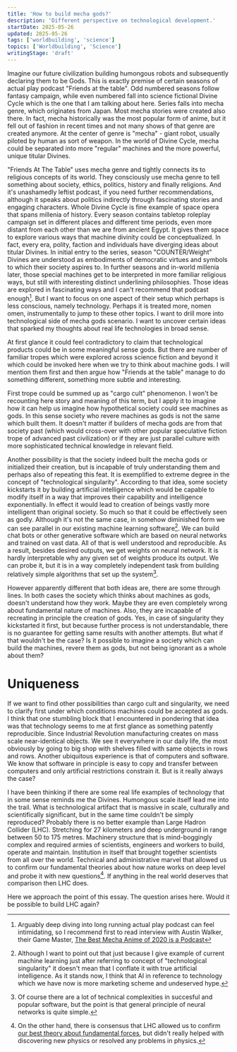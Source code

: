 ```yaml
---
title: 'How to build mecha gods?'
description: 'Different perspective on technological development.'
startDate: 2025-05-26
updated: 2025-05-26
tags: ['worldbuilding', 'science']
topics: ['Worldbuilding', 'Science']
writingStage: 'draft'
---
```


Imagine our future civilization building humongous robots and subsequently declaring them to be Gods. This is exactly premise of certain seasons of actual play podcast "Friends at the table". Odd numbered seasons follow fantasy campaign, while even numbered fall into science fictional Divine Cycle which is the one that I am talking about here. Series falls into mecha genre, which originates from Japan. Most mecha stories were created also there. In fact, mecha historically was the most popular form of anime, but it fell out of fashion in recent times and not many shows of that genre are created anymore. At the center of genre is "mecha" - giant robot, usually piloted by human as sort of weapon. In the world of Divine Cycle, mecha could be separated into more "regular" machines and the more powerful, unique titular Divines. 

"Friends At The Table" uses mecha genre and tightly connects its to religious concepts of its world. They consciously use mecha genre to tell something about society, ethics, politics, history and finally religions. And it's unashamedly leftist podcast, if you need further recommendations, although it speaks about politics indirectly through fascinating stories and engaging characters. Whole Divine Cycle is fine example of space opera that spans millenia of history. Every season contains tabletop roleplay campaign set in different places and different time periods, even more distant from each other than we are from ancient Egypt. It gives them space to explore various ways that machine divinity could be conceptualized. In fact, every era, polity, faction and individuals have diverging ideas about titular Divines. In initial entry to the series, season "COUNTER/Weight" Divines are understood as embodiments of democratic virtues and symbols to which their society aspires to. In further seasons and in-world millenia later, those special machines get to be interpreted in more familiar religious ways, but still with interesting distinct underlining philosophies. Those ideas are explored in fascinating ways and I can't recommend that podcast enough[^1]. But I want to focus on one aspect of their setup which perhaps is less conscious, namely technology. Perhaps it is treated more, nomen omen, instrumentally to jump to these other topics. I want to drill more into technological side of mecha gods scenario. I want to uncover certain ideas that sparked my thoughts about real life technologies in broad sense.

[^1]: Arguably deep diving into long running actual play podcast can feel intimidating, so I recommend first to read interview with Austin Walker, their Game Master, [The Best Mecha Anime of 2020 is a Podcast](https://www.crunchyroll.com/news/interviews/2020/9/30/interview-the-best-mecha-anime-of-2020-is-a-podcast)

At first glance it could feel contradictory to claim that technological products could be in some meaningful sense gods. But there are number of familiar tropes which were explored across science fiction and beyond it which could be invoked here when we try to think about machine gods. I will mention them first and then argue how "Friends at the table" manage to do something different, something more subtle and interesting.

First trope could be summed up as "cargo cult" phenomenon. I won't be recounting here story and meaning of this term, but I apply it to imagine how it can help us imagine how hypothetical society could see machines as gods. In this sense society who revere machines as gods is not the same which built them. It doesn't matter if builders of mecha gods are from that society past (which would cross-over with other popular speculative fiction trope of advanced past civilization) or if they are just parallel culture with more sophisticated technical knowledge in relevant field.

Another possibility is that the society indeed built the mecha gods or initialized their creation, but is incapable of truly understanding them and perhaps also of repeating this feat. It is exemplified to extreme degree in the concept of "technological singularity". According to that idea, some society kickstarts it by building artificial intelligence which would be capable to modify itself in a way that improves their capability and intelligence exponentially. In effect it would lead to creation of beings vastly more intelligent than original society. So much so that it could be effectively seen as godly. Although it's not the same case, in somehow diminished form we can see parallel in our existing machine learning software[^2]. We can build chat bots or other generative software which are based on neural networks and trained on vast data. All of that is well understood and reproducible. As a result, besides desired outputs, we get weights on neural network. It is hardly interpretable why any given set of weights produce its output. We can probe it, but it is in a way completely independent task from building relatively simple algorithms that set up the system[^3]. 

[^2]: Although I want to point out that just because I give example of current machine learning just after referring to concept of "technological singularity" it doesn't mean that I conflate it with true artificial intelligence. As it stands now, I think that AI in reference to technology which we have now is more marketing scheme and undeserved hype.
[^3]: Of course there are a lot of technical complexities in succesful and popular software, but the point is that general principle of neural networks is quite simple.

However apparently different that both ideas are, there are some through lines. In both cases the society which thinks about machines as gods, doesn't understand how they work. Maybe they are even completely wrong about fundamental nature of machines. Also, they are incapable of recreating in principle the creation of gods. Yes, in case of singularity they kickstarted it first, but because further process is not understandable, there is no guarantee for getting same results with another attempts. But what if that wouldn't be the case? Is it possible to imagine a society which can build the machines, revere them as gods, but not being ignorant as a whole about them?

# Uniqueness

If we want to find other possibilities than cargo cult and singularity, we need to clarify first under which conditions machines could be accepted as gods. I think that one stumbling block that I encountered in pondering that idea was that technology seems to me at first glance as something patently reproducible. Since Industrial Revolution manufacturing creates on mass scale near-identical objects. We see it everywhere in our daily life, the most obviously by going to big shop with shelves filled with same objects in rows and rows. Another ubiquitous experience is that of computers and software. We know that software in principle is easy to copy and transfer between computers and only artificial restrictions constrain it. But is it really always the case?

I have been thinking if there are some real life examples of technology that in some sense reminds me the Divines. Humongous scale itself lead me into the trail. What is technological artifact that is massive in scale, culturally and scientifically significant, but in the same time couldn't be simply reproduced? Probably there is no better example than Large Hadron Collider (LHC). Stretching for 27 kilometers and deep underground in range between 50 to 175 metres. Machinery structure that is mind-boggingly complex and required armies of scientists, engineers and workers to build, operate and maintain. Institution in itself that brought together scientists from all over the world. Technical and administrative marvel that allowed us to confirm our fundamental theories about how nature works on deep level and probe it with new questions[^4]. If anything in the real world deserves that comparison then LHC does.

[^4]: On the other hand, there is consensus that LHC allowed us to confirm [our best theory about fundamental forces](https://en.wikipedia.org/wiki/Standard_Model), but didn't really helped with discovering new physics or resolved any problems in physics.

Here we approach the point of this essay. The question arises here. Would it be possible to build LHC again?


